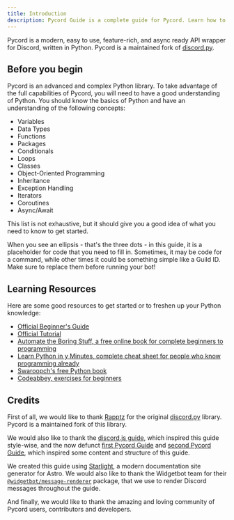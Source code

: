 ```yaml
---
title: Introduction
description: Pycord Guide is a complete guide for Pycord. Learn how to create Discord Bots today!
---
```


Pycord is a modern, easy to use, feature-rich, and async ready API wrapper for Discord, written in Python. Pycord is a maintained fork of [discord.py](https://github.com/Rapptz/discord.py).

## Before you begin

Pycord is an advanced and complex Python library. To take advantage of the full capabilities of Pycord, you will need to have a good understanding of Python. You should know the basics of Python and have an understanding of the following concepts:

- Variables
- Data Types
- Functions
- Packages
- Conditionals
- Loops
- Classes
- Object-Oriented Programming
- Inheritance
- Exception Handling
- Iterators
- Coroutines
- Async/Await

This list is not exhaustive, but it should give you a good idea of what you need to know to get started.

When you see an ellipsis - that's the three dots - in this guide, it is a placeholder for code that you need to fill in. Sometimes, it may be code for a command, while other times it could be something simple like a Guild ID. Make sure to replace them before running your bot!

## Learning Resources

Here are some good resources to get started or to freshen up your Python knowledge:

- [Official Beginner's Guide](https://wiki.python.org/moin/BeginnersGuide)
- [Official Tutorial](https://docs.python.org/3/tutorial/)
- [Automate the Boring Stuff, a free online book for complete beginners to programming](https://automatetheboringstuff.com/)
- [Learn Python in y Minutes, complete cheat sheet for people who know programming already](https://learnxinyminutes.com/docs/python3/)
- [Swaroopch's free Python book](http://python.swaroopch.com/)
- [Codeabbey, exercises for beginners](http://www.codeabbey.com/)

## Credits

First of all, we would like to thank [Rapptz](https://github.com/Rapptz) for the original [discord.py](https://pypi.org/project/discord.py) library. Pycord is a maintained fork of this library.

We would also like to thank the [discord.js guide](https://discordjs.guide), which inspired this guide style-wise, and the now defunct [first Pycord Guide](https://web.archive.org/web/20220813041929/https://namantech.me/pycord/) and [second Pycord Guide](https://web.archive.org/web/20250901002123/https://guide.pycord.dev/), which inspired some content and structure of this guide.

We created this guide using [Starlight](https://starlight.astro.build/), a modern documentation site generator for Astro. We would also like to thank the Widgetbot team for their [`@widgetbot/message-renderer`](https://github.com/widgetbot-io/message-renderer) package, that we use to render Discord messages throughout the guide.

And finally, we would like to thank the amazing and loving community of Pycord users, contributors and developers.

